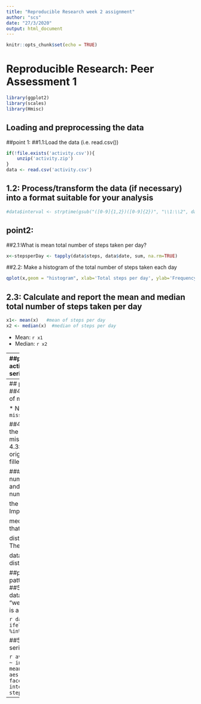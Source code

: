```yaml
---
title: "Reproducible Research week 2 assignment"
author: "scs"
date: "27/3/2020"
output: html_document
---
```


```r
knitr::opts_chunk$set(echo = TRUE)
```


# Reproducible Research: Peer Assessment 1

```r
library(ggplot2)
library(scales)
library(Hmisc)
```

## Loading and preprocessing the data
##point 1:
##1.1:Load the data (i.e. read.csv())
```r
if(!file.exists('activity.csv')){
    unzip('activity.zip')
}
data <- read.csv('activity.csv')
```
## 1.2: Process/transform the data (if necessary) into a format suitable for your analysis
```r
#data$interval <- strptime(gsub("([0-9]{1,2})([0-9]{2})", "\\1:\\2", data$interval), format='%H:%M')
```

## point2:
##2.1:What is mean total number of steps taken per day?
```r
x<-stepsperDay <- tapply(data$steps, data$date, sum, na.rm=TRUE)
```

##2.2: Make a histogram of the total number of steps taken each day
```r
qplot(x,geom = "histogram", xlab='Total steps per day', ylab='Frequency using binwith 500', binwidth=500)
```

## 2.3: Calculate and report the mean and median total number of steps taken per day
```r
x1<- mean(x)   #mean of steps per day
x2 <- median(x)  #median of steps per day

```
* Mean: `r x1`
* Median:  `r x2`

-----
##point3:What is the average daily activity pattern?
##3.1: to make time series plot
```r
x3<- aggregate(x=list(meanSteps=data$steps), by=list(interval=data$interval), FUN=mean, na.rm=TRUE) #average steps per time block

ggplot(data=x3, aes(x=interval, y=meanSteps)) +
    geom_line() +
    xlab("5-minute interval") +
    ylab("average number of steps taken") 
```


## 3.2: Which 5-minute interval, on average across all the days in the dataset, contains the maximum number of steps?
```r
x4<-maxsteps <- which.max(x3$meanSteps)

x5 <-  gsub("([0-9]{1,2})([0-9]{2})", "\\1:\\2", x3[x4,'interval'])  #time for max steps

```

* Max no. of  Steps at: `r x5`

----
## point4:Imputing missing values
##4.1:Calculate and report the total number of missing values in the dataset 
```r
missingvalues<- length(which(is.na(data$steps))) # number of missing values
```

* Number of missing values: `r missingvalues`

##4.2: Devise a strategy for filling in all of the missing values in the dataset.
#The missing values will be replaced by mean.
## 4.3:Create a new dataset that is equal to the original dataset but with the missing data filled in.
```r
data_imputed <- data
data_imputed$steps<-impute(data$steps, fun=mean) 
```

##### 4.4: Make a histogram of the total number of steps taken each day.Calculate and report the mean and median total number of steps taken per day. 
```r
x6<-stepsperday_imputed <- tapply(data_imputed$steps, data_imputed$date, sum)
qplot(x6,geom="histogram", xlab='Total steps per day (Imputed)', ylab='Frequency using binwith 500', binwidth=500)
#calculation of mean and median of the imputed data
x7<-Meanofimputeddata <- mean(x6)
x8<-Medianofimputeddata <- median(x6)
```
* Mean (Imputed): `r x7`
* Median (Imputed):  `r x8`
Mean and median of the imputed data differ from the mean and median of

the original data (datawith out imputing). Imputed data mean and 

median are same. The impact of imputing is that it make the 

distribution of the imputed data symmetric. The mean of the original 

data was less than its median. It makes the distribution negatively skewed.

##point5: Are there differences in activity patterns between weekdays and weekends?
##5.1 :Create a new factor variable in the dataset with two levels – “weekday” and “weekend” indicating whether a given date is a weekday or weekend day.

```r
data_imputed$dateType <-  ifelse(as.POSIXlt(data_imputed$date)$wday %in% c(0,6), 'weekend', 'weekday')
```

##5.2: Make a panel plot containing a time series plot

```r
averageddata_imputed <- aggregate(steps ~ interval + dateType, data=data_imputed, mean)
ggplot(averageddata_imputed, aes(interval, steps)) + 
    geom_line() + 
    facet_grid(dateType ~ .) +
    xlab("5-minute interval") + 
    ylab("avarage number of steps")
```

----
